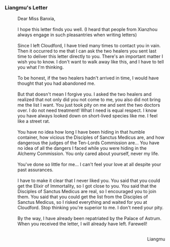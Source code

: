 ===Liangmu's Letter===
:Dear Miss Banxia,
:<br />I hope this letter finds you well. (I heard that people from Xianzhou always engage in such pleasantries when writing letters)
:<br />Since I left Cloudford, I have tried many times to contact you in vain. Then it occurred to me that I can ask the two healers you sent last time to deliver this letter directly to you. There's an important matter I wish you to know. I don't want to walk away like this, and I have to tell you what I'm thinking.
:<br />To be honest, if the two healers hadn't arrived in time, I would have thought that you had abandoned me.
:<br />But that doesn't mean I forgive you. I asked the two healers and realized that not only did you not come to me, you also did not bring me the list I want. You just took pity on me and sent the two doctors over. I do not need treatment! What I need is equal respect. I know you have always looked down on short-lived species like me. I feel like a street rat.
:<br />You have no idea how long I have been hiding in that humble container, how vicious the Disciples of Sanctus Medicus are, and how dangerous the judges of the Ten-Lords Commission are... You have no idea of all the dangers I faced while you were hiding in the Alchemy Commission. You only cared about yourself, never my life.
:<br />You've done so little for me... I can't feel your love at all despite your past assurances.
:<br />I have to make it clear that I never liked you. You said that you could get the Elixir of Immortality, so I got close to you. You said that the Disciples of Sanctus Medicus are real, so I encouraged you to join them. You said that you could get the list from the Disciples of Sanctus Medicus, so I risked everything and waited for you at Cloudford. Stop thinking you're superior to me. I don't need your pity.
:<br />By the way, I have already been repatriated by the Palace of Astrum. When you received the letter, I will already have left. Farewell!
:<br /><div align="right">Liangmu</div>
